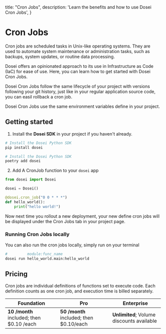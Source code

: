   title: "Cron Jobs",
  description:
    'Learn the benefits and how to use Dosei Cron Jobs',
}

# Cron Jobs
Cron jobs are scheduled tasks in Unix-like operating systems. They are used to automate system maintenance or administration tasks, such as backups, system updates, or routine data processing.

Dosei offers an opinionated approach to its use in Infrastructure as Code (IaC) for ease of use. Here, you can learn how to get started with Dosei Cron Jobs.

Dosei Cron Jobs follow the same lifecycle of your project with versions following your git history, just like in your regular application source code, you can easil rollback a cron job.

Dosei Cron Jobs use the same environment variables define in your project.

## Getting started

1. Install the **Dosei SDK** in your project if you haven't already.
<CodeGroup>

  ```bash {{ title: 'pip' }}
  # Install the Dosei Python SDK
  pip install dosei
  ```

  ```bash {{ title: 'poetry' }}
  # Install the Dosei Python SDK
  poetry add dosei
  ```

</CodeGroup>

2. Add A CronJob function to your `dosei` app

```python
from dosei import Dosei

dosei = Dosei()

@dosei.cron_job("0 0 * * *")
def hello_world():
    print("hello world!")
```

Now next time you rollout a new deployment, your new define cron jobs will be displayed under the Cron Jobs
tab in your project page.

### Running Cron Jobs locally
You can also run the cron jobs locally, simply run on your terminal

```bash
#         module:func_name
dosei run hello_world.main:hello_world
```

## Pricing
Cron jobs are individual definitions of functions set to execute code. Each definition counts as one cron job, and execution time is billed separately.


| Foundation                               | Pro                                     | Enterprise                                |
|------------------------------------------|-----------------------------------------|-------------------------------------------|
| **10 /month** included; then $0.10 /each | **50 /month** included; then $0.10/each | **Unlimited**; Volume discounts available |
